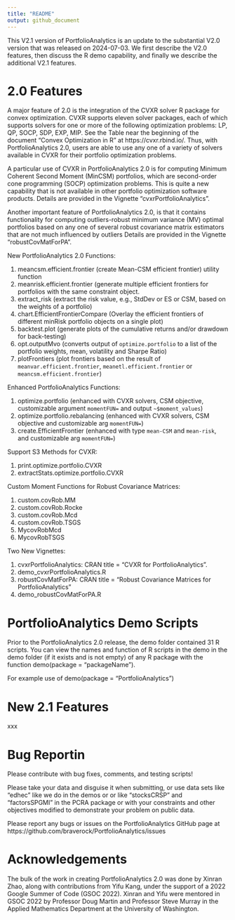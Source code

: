 ```yaml
---
title: "README"
output: github_document
---
```


This V2.1 version of PortfolioAnalytics is an update to the substantial V2.0
version that was released on 2024-07-03. We first describe the V2.0 features,
then discuss the R demo capability, and finally we describe the additional
V2.1 features.

# 2.0 Features

A major feature of 2.0 is the integration of the CVXR solver R package
for convex optimization. CVXR supports eleven solver packages, each of
which supports solvers for one or more of the following optimization 
problems: LP, QP, SOCP, SDP, EXP, MIP. See the Table near the beginning
of the document "Convex Optimization in R" at https://cvxr.rbind.io/. 
Thus, with PortfolioAnalytics 2.0, users are able to use any one of a 
variety of solvers available in CVXR for their portfolio optimization
problems.

A particular use of CVXR in PortfolioAnalytics 2.0 is for computing Minimum
Coherent Second Moment (MinCSM) portfolios, which are second-order cone
programming (SOCP) optimization problems. This is quite a new capability
that  is not available in other portfolio optimization software products.
Details are provided in the Vignette "cvxrPortfolioAnalytics".

Another important feature of PortfolioAnalytics 2.0, is that it contains 
functionality for computing outliers-robust minimum variance (MV) optimal
portfolios based on any one of several robust covariance matrix estimators
that are not much influenced by outliers  Details are provided in the Vignette
"robustCovMatForPA".

New PortfolioAnalytics 2.0 Functions:

1. meancsm.efficient.frontier (create Mean-CSM efficient frontier) utility function
2. meanrisk.efficient.frontier (generate multiple efficient frontiers for portfolios with the same constraint object.
3. extract_risk (extract the risk value, e.g., StdDev or ES or CSM, based on the weights of a portfolio)
4. chart.EfficientFrontierCompare (Overlay the efficient frontiers of different minRisk portfolio objects on a single plot)
5. backtest.plot (generate plots of the cumulative returns and/or drawdown for back-testing)
6. opt.outputMvo (converts output of `optimize.portfolio` to a list of the portfolio weights, mean, volatility and Sharpe Ratio)
7. plotFrontiers (plot frontiers based on the result of `meanvar.efficient.frontier`, `meanetl.efficient.frontier` or `meancsm.efficient.frontier`)


Enhanced PortfolioAnalytics Functions:

1. optimize.portfolio (enhanced with CVXR solvers, CSM objective, customizable argument `momentFUN=` and output `~$moment_values`)
2. optimize.portfolio.rebalancing (enhanced with CVXR solvers, CSM objective and customizable arg `momentFUN=`)
3. create.EfficientFrontier (enhanced with type `mean-CSM` and `mean-risk`, and customizable arg `momentFUN=`)


Support S3 Methods for CVXR:

1. print.optimize.portfolio.CVXR
2. extractStats.optimize.portfolio.CVXR


Custom Moment Functions for Robust Covariance Matrices:

1. custom.covRob.MM
2. custom.covRob.Rocke
3. custom.covRob.Mcd
4. custom.covRob.TSGS
5. MycovRobMcd
6. MycovRobTSGS
 

Two New Vignettes:

1. cvxrPortfolioAnalytics: CRAN title = "CVXR for PortfolioAnalytics".
2. demo_cvxrPortfolioAnalytics.R
3. robustCovMatForPA: CRAN title = "Robust Covariance Matrices for PortfolioAnalytics"
4. demo_robustCovMatForPA.R

# PortfolioAnalytics Demo Scripts

Prior to the PortfolioAnalytics 2.0 release, the demo folder contained 31
R scripts.  You can view the names and function of R scripts in the demo
in the demo folder (if it exists and is not empty) of any R package with
the function demo(package = "packageName").  

For example use of demo(package = "PortfolioAnalytics")

# New 2.1 Features

xxx

# Bug Reportin

Please contribute with bug fixes, comments, and testing scripts! 

Please take your data and disguise it when submitting, or use data sets like 
"edhec" like we do in the demos or or like "stocksCRSP" and "factorsSPGMI" in 
the PCRA package or with your constraints and other objectives modified to 
demonstrate your problem on public data.

Please report any bugs or issues on the PortfolioAnalytics GitHub page at
https://github.com/braverock/PortfolioAnalytics/issues

# Acknowledgements

The bulk of the work in creating PortfolioAnalytics 2.0 was done by Xinran Zhao, 
along with contributions from Yifu Kang, under the support of a 2022 Google 
Summer of Code (GSOC 2022). Xinran and Yifu were mentored in GSOC 2022 by 
Professor Doug Martin and Professor Steve Murray in the Applied Mathematics 
Department at the University of Washington.

